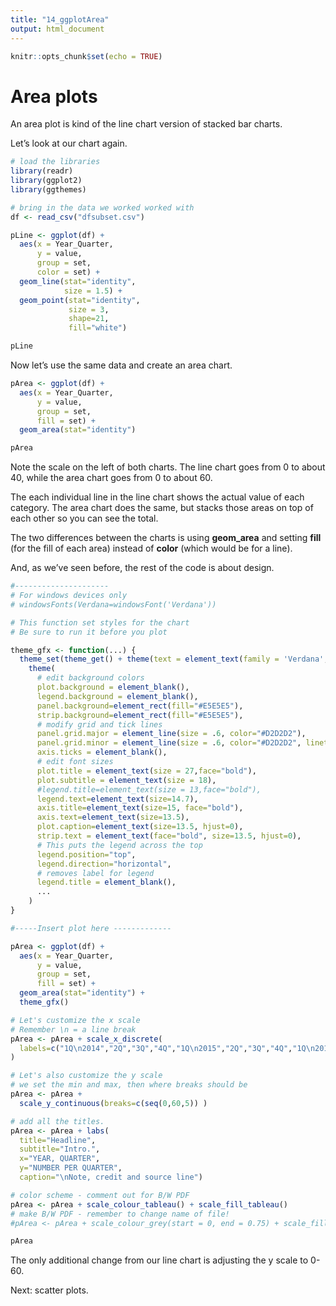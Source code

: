 ```yaml
---
title: "14_ggplotArea"
output: html_document
---
```


```r
knitr::opts_chunk$set(echo = TRUE)
```

# Area plots

An area plot is kind of the line chart version of stacked bar charts. 

Let's look at our chart again.

```r

# load the libraries 
library(readr)
library(ggplot2)
library(ggthemes)

# bring in the data we worked worked with
df <- read_csv("dfsubset.csv")

pLine <- ggplot(df) +
  aes(x = Year_Quarter, 
      y = value, 
      group = set, 
      color = set) +
  geom_line(stat="identity", 
            size = 1.5) + 
  geom_point(stat="identity", 
             size = 3,
             shape=21,
             fill="white")

pLine

```

Now let's use the same data and create an area chart.

```r

pArea <- ggplot(df) +
  aes(x = Year_Quarter, 
      y = value, 
      group = set, 
      fill = set) +
  geom_area(stat="identity")

pArea

```

Note the scale on the left of both charts. The line chart goes from 0 to about 40, while the area chart goes from 0 to about 60.

The each individual line in the line chart shows the actual value of each category. The area chart does the same, but stacks those areas on top of each other so you can see the total.

The two differences between the charts is using __geom_area__ and setting __fill__ (for the fill of each area) instead of __color__ (which would be for a line).

And, as we've seen before, the rest of the code is about design.

```r

#---------------------
# For windows devices only
# windowsFonts(Verdana=windowsFont('Verdana'))

# This function set styles for the chart
# Be sure to run it before you plot

theme_gfx <- function(...) {
  theme_set(theme_get() + theme(text = element_text(family = 'Verdana', size= 12, lineheight=0.9))) + 
    theme(
      # edit background colors
      plot.background = element_blank(),
      legend.background = element_blank(),
      panel.background=element_rect(fill="#E5E5E5"),
      strip.background=element_rect(fill="#E5E5E5"),
      # modify grid and tick lines
      panel.grid.major = element_line(size = .6, color="#D2D2D2"),
      panel.grid.minor = element_line(size = .6, color="#D2D2D2", linetype = "dashed"),
      axis.ticks = element_blank(),
      # edit font sizes
      plot.title = element_text(size = 27,face="bold"),
      plot.subtitle = element_text(size = 18),
      #legend.title=element_text(size = 13,face="bold"),
      legend.text=element_text(size=14.7),
      axis.title=element_text(size=15, face="bold"),
      axis.text=element_text(size=13.5),
      plot.caption=element_text(size=13.5, hjust=0),
      strip.text = element_text(face="bold", size=13.5, hjust=0),
      # This puts the legend across the top
      legend.position="top", 
      legend.direction="horizontal",
      # removes label for legend
      legend.title = element_blank(),
      ...
    )
}

#-----Insert plot here -------------

pArea <- ggplot(df) +
  aes(x = Year_Quarter, 
      y = value, 
      group = set, 
      fill = set) +
  geom_area(stat="identity") + 
  theme_gfx()

# Let's customize the x scale
# Remember \n = a line break
pArea <- pArea + scale_x_discrete(
  labels=c("1Q\n2014","2Q","3Q","4Q","1Q\n2015","2Q","3Q","4Q","1Q\n2016","2Q","3Q","4Q")
)

# Let's also customize the y scale
# we set the min and max, then where breaks should be
pArea <- pArea + 
  scale_y_continuous(breaks=c(seq(0,60,5)) )

# add all the titles.
pArea <- pArea + labs(
  title="Headline", 
  subtitle="Intro.",
  x="YEAR, QUARTER", 
  y="NUMBER PER QUARTER",
  caption="\nNote, credit and source line")

# color scheme - comment out for B/W PDF
pArea <- pArea + scale_colour_tableau() + scale_fill_tableau()
# make B/W PDF - remember to change name of file!
#pArea <- pArea + scale_colour_grey(start = 0, end = 0.75) + scale_fill_grey(start = 0, end = 0.75)

pArea

```

The only additional change from our line chart is adjusting the y scale to 0-60.

Next: scatter plots.





